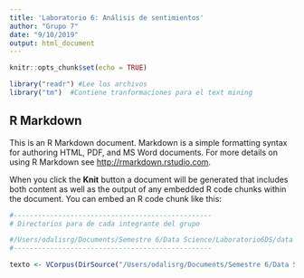 ```yaml
---
title: 'Laboratorio 6: Análisis de sentimientos'
author: "Grupo 7"
date: "9/10/2019"
output: html_document
---
```


```r
knitr::opts_chunk$set(echo = TRUE)
```



```r
library("readr") #Lee los archivos 
library("tm")  #Contiene tranformaciones para el text mining
```

## R Markdown

This is an R Markdown document. Markdown is a simple formatting syntax for authoring HTML, PDF, and MS Word documents. For more details on using R Markdown see <http://rmarkdown.rstudio.com>.

When you click the **Knit** button a document will be generated that includes both content as well as the output of any embedded R code chunks within the document. You can embed an R code chunk like this:

```r
#-------------------------------------------------
# Directorios para de cada integrante del grupo

#/Users/odalisrg/Documents/Semestre 6/Data Science/Laboratorio6DS/data
#-------------------------------------------------

texto <- VCorpus(DirSource("/Users/odalisrg/Documents/Semestre 6/Data Science/Laboratorio6DS/data"), readerControl = list(language = "en"))

```
